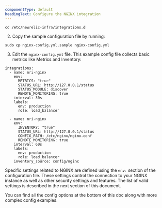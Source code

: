 ```yaml
---
componentType: default
headingText: Configure the NGINX integration 
---
```



```shell
cd /etc/newrelic-infra/integrations.d
```

2. Copy the sample configuration file by running:

```shell
sudo cp nginx-config.yml.sample nginx-config.yml
```

3. Edit the `nginx-config.yml` file. This example config file collects basic metrics like Metrics and Inventory:

```
integrations:
  - name: nri-nginx
    env:
      METRICS: "true"
      STATUS_URL: http://127.0.0.1/status
      STATUS_MODULE: discover
      REMOTE_MONITORING: true
    interval: 30s
    labels:
      env: production
      role: load_balancer

  - name: nri-nginx
    env:
      INVENTORY: "true"
      STATUS_URL: http://127.0.0.1/status
      CONFIG_PATH: /etc/nginx/nginx.conf
      REMOTE_MONITORING: true
    interval: 60s
    labels:
      env: production
      role: load_balancer
    inventory_source: config/nginx
```

Specific settings related to NGINX are defined using the `env:` section of the configuration file. These settings control the connection to your NGINX instance as well as other security settings and features. The list of valid settings is described in the next section of this document.

You can find all the config options at the bottom of this doc along with more complex config examples.



